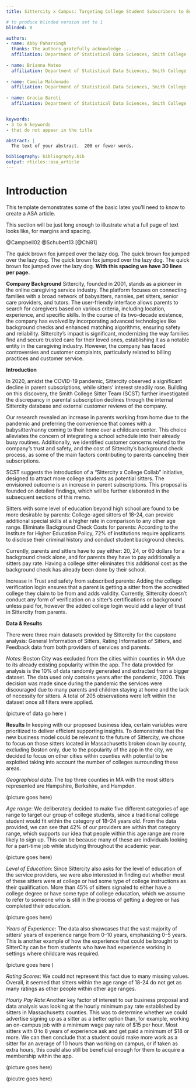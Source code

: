 ```yaml
---
title: Sittercity x Campus: Targeting College Student Subscribers to Boost Parental Subscriptions for SitterCity 

# to produce blinded version set to 1
blinded: 0

authors: 
- name: Abby Paharsingh
  thanks: The authors gratefully acknowledge ...
  affiliation: Department of Statistical Data Sciences, Smith College
  
- name: Brianna Mateo
  affiliation: Department of Statistical Data Sciences, Smith College
  
- name: Camila Maldonado
  affiliation: Department of Statistical Data Sciences, Smith College
  
- name: Gracia Bareti
  affiliation: Department of Statistical Data Sciences, Smith College


keywords:
- 3 to 6 keywords
- that do not appear in the title

abstract: |
  The text of your abstract.  200 or fewer words.

bibliography: bibliography.bib
output: rticles::asa_article
---
```


# Introduction

This template demonstrates some of the basic latex you'll need to know to create a ASA article.

\section{Verifications}
\label{sec:verify}
This section will be just long enough to illustrate what a full page of
text looks like, for margins and spacing.

@Campbell02 @Schubert13 [@Chi81]

The quick brown fox jumped over the lazy dog.
The quick brown fox jumped over the lazy dog.
The quick brown fox jumped over the lazy dog.
The quick brown fox jumped over the lazy dog.
__With this spacing we have 30 lines per page.__

**Company Background**
Sittercity, founded in 2001, stands as a pioneer in the online caregiving service industry. The platform focuses on connecting families with a broad network of babysitters, nannies, pet sitters, senior care providers, and tutors. The user-friendly interface allows parents to search for caregivers based on various criteria, including location, experience, and specific skills. In the course of its two-decade existence, the company has evolved by incorporating advanced technologies like background checks and enhanced matching algorithms, ensuring safety and reliability. Sittercity's impact is significant, modernizing the way families find and secure trusted care for their loved ones, establishing it as a notable entity in the caregiving industry. However, the company has faced controversies and customer complaints, particularly related to billing practices and customer service.

**Introduction**

In 2020, amidst the COVID-19 pandemic, Sittercity observed a significant decline in parent subscriptions, while sitters' interest steadily rose. Building on this discovery, the Smith College Sitter Team (SCST) further investigated the discrepancy in parental subscription declines through the internal Sittercity database and external customer reviews of the company.

Our research revealed an increase in parents working from home due to the pandemic and preferring the convenience that comes with a babysitter/nanny coming to their home over a childcare center. This choice alleviates the concern of integrating a school schedule into their already busy routines. Additionally, we identified customer concerns related to the company's trust and safety, and the cost of Sittercity’s background check process, as some of the main factors contributing to parents canceling their subscriptions.

SCST suggests the introduction of a "Sittercity x College Collab" initiative, designed to attract more college students as potential sitters. The envisioned outcome is an increase in parent subscriptions. This proposal is founded on detailed findings, which will be further elaborated in the subsequent sections of this memo.

Sitters with some level of education beyond high school are found to be more desirable by parents:
College-aged sitters of 18-24, can provide additional special skills at a higher rate in comparison to any other age range.
Eliminate Background Check Costs for parents:
According to the Institute for Higher Education Policy, 72% of institutions require applicants to disclose their criminal history and conduct student background checks.

Currently, parents and sitters have to pay either: 20, 24, or 60 dollars for a background check alone, and for parents they have to pay additionally a sitters pay rate. Having a college sitter eliminates this additional cost as the background check has already been done by their school.

Increase in Trust and safety from subscribed parents:
Adding the college verification login ensures that a parent is getting a sitter from the accredited college they claim to be from and adds validity. Currently, Sittercity doesn’t conduct any form of verification on a sitter's certifications or background unless paid for, however the added college login would add a layer of trust in Sittercity from parents.

**Data & Results**

There were three main datasets provided by Sittercity for the capstone analysis: General Information of Sitters, Rating Information of Sitters, and Feedback data from both providers of services and parents. 

*Notes:*
Boston City was excluded from the cities within counties in MA due to its already existing popularity within the app. 
The data provided for analysis is the 10% of data randomly generated and extracted from a bigger dataset. 
The data used only contains years after the pandemic, 2020. This decision was made since during the pandemic the services were discouraged due to many parents and children staying at home and the lack of necessity for sitters. 
A total of 205 observations were left within the dataset once all filters were applied. 

(picture of data go here )

**Results**
In keeping with our proposed business idea, certain variables were prioritized to deliver efficient supporting insights. To demonstrate that the new business model could be relevant to the future of Sittercity, we chose to focus on those sitters located in Massachusetts broken down by county, excluding Boston only, due to the popularity of the app in the city, we decided to focus on other cities within counties with potential to be exploited taking into account the number of colleges surrounding these areas. 

*Geographical data*: The top three counties in MA with the most sitters represented are Hampshire, Berkshire, and Hampden. 
 
(picture goes here)

*Age range*: We deliberately decided to make five different categories of age range to target our group of college students, since a traditional college student would fit within the category of 18–24 years old. From the data provided, we can see that 42% of our providers are within that category range, which supports our idea that people within this age range are more likely to sign up. This can be because many of these are individuals looking for a part-time job while studying throughout the academic year. 

(picture goes here)

*Level of Education*: Since Sittercity also asks for the level of education of the service providers, we were also interested in finding out whether most of these sitters were at college or had some type of college instructions as their qualification. More than 45% of sitters signaled to either have a college degree or have some type of college education, which we assume to refer to someone who is still in the process of getting a degree or has completed their education. 

(picture goes here)

*Years of Experience*: The data also showcases that the vast majority of sitters' years of experience range from 0–10 years, emphasizing 0–5 years. This is another example of how the experience that could be brought to SitterCity can be from students who have had experience working in settings where childcare was required. 

(picture goes here )

*Rating Scores*: We could not represent this fact due to many missing values. Overall, it seemed that sitters within the age range of 18-24 do not get as many ratings as other people within other age ranges. 

*Hourly Pay Rate*:Another key factor of interest to our business proposal and data analysis was looking at the hourly minimum pay rate established by sitters in Massachusetts counties. This was to determine whether we could advertise signing up as a sitter as a better option than, for example, working an on-campus job with a minimum wage pay rate of $15 per hour. Most sitters with 0 to 8 years of experience ask and get paid a minimum of $18 or more. We can then conclude that a student could make more work as a sitter for an average of 10 hours than working on campus, or if taken as extra hours, this could also still be beneficial enough for them to acquire a membership within the app. 

(picture goes here)

(picutre goes here)




